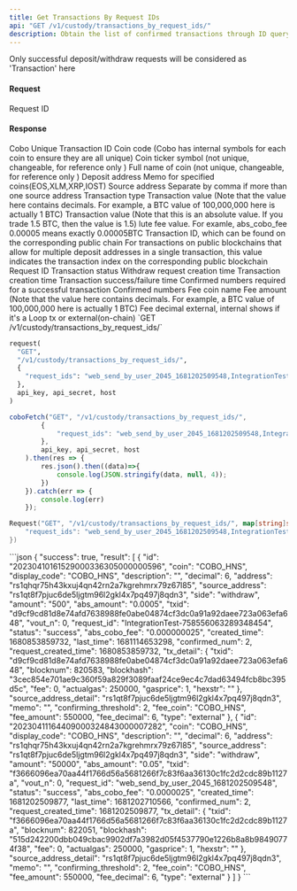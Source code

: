 ```yaml
---
title: Get Transactions By Request IDs
api: "GET /v1/custody/transactions_by_request_ids/"
description: Obtain the list of confirmed transactions through ID query(deposit&withdraw)
---
```

Only successful deposit/withdraw requests will be considered as 'Transaction' here


#### Request
<ParamField body="request_ids" type="String" required>Request ID</ParamField>


#### Response
<ResponseField name="id" type="String">
Cobo Unique Transaction ID
</ResponseField>
<ResponseField name="coin" type="String">
Coin code (Cobo has internal symbols for each coin to ensure they are all unique)
</ResponseField>
<ResponseField name="display_code" type="String">
Coin ticker symbol  (not unique, changeable, for reference only )
</ResponseField>
<ResponseField name="description" type="String">
Full name of coin  (not unique, changeable, for reference only )
</ResponseField>
<ResponseField name="address" type="String">
Deposit address
</ResponseField>
<ResponseField name="memo" type="String">
Memo for specified coins(EOS,XLM,XRP,IOST)
</ResponseField>
<ResponseField name="source_address" type="String">
Source address
</ResponseField>
<ResponseField name="source_address_detail" type="String">
Separate by comma if more than one source address
</ResponseField>
<ResponseField name="side" type="enum(deposit / withdraw)">
Transaction type
</ResponseField>
<ResponseField name="amount" type="String">
Transaction value (Note that the value here contains decimals. For example, a BTC value of 100,000,000 here is actually 1 BTC)
</ResponseField>
<ResponseField name="abs_amount" type="String">
Transaction value (Note that this is an absolute value. If you trade 1.5 BTC, then the value is 1.5)
</ResponseField>
<ResponseField name="abs_cobo_fee" type="String">
lute fee value. For examle, abs_cobo_fee 0.00005 means exactly 0.00005BTC
</ResponseField>
<ResponseField name="txid" type="String">
Transaction ID, which can be found on the corresponding public chain
</ResponseField>
<ResponseField name="vout_n" type="String">
For transactions on public blockchains that allow for multiple deposit addresses in a single transaction, this value indicates the transaction index on the corresponding public blockchain
</ResponseField>
<ResponseField name="request_id" type="String">
Request ID
</ResponseField>
<ResponseField name="status" type="enum(success / failed / pending)">
Transaction status
</ResponseField>
<ResponseField name="request_created_time" type="Long">
Withdraw request creation time
</ResponseField>
<ResponseField name="created_time" type="Long">
Transaction creation time
</ResponseField>
<ResponseField name="last_time" type="Long">
Transaction success/failure time
</ResponseField>
<ResponseField name="confirming_threshold" type="Int">
Confirmed numbers required for a successful transaction
</ResponseField>
<ResponseField name="confirmed_num" type="Int">
Confirmed numbers
</ResponseField>
<ResponseField name="fee_coin" type="String">
Fee coin name
</ResponseField>
<ResponseField name="fee_amount" type="Int">
Fee amount (Note that the value here contains decimals. For example, a BTC value of 100,000,000 here is actually 1 BTC)
</ResponseField>
<ResponseField name="fee_decimal" type="Int">
Fee decimal
</ResponseField>
<ResponseField name="type" type="String">
external, internal shows if it's a Loop tx or external(on-chain)
</ResponseField>


<RequestExample>
`GET /v1/custody/transactions_by_request_ids/`

```python Python
request(
  "GET",
  "/v1/custody/transactions_by_request_ids/",
  {
    "request_ids": "web_send_by_user_2045_1681202509548,IntegrationTest-758556063289348454"
  },
  api_key, api_secret, host
)
```

```javascript Javascript
coboFetch("GET", "/v1/custody/transactions_by_request_ids/",
        {
            "request_ids": "web_send_by_user_2045_1681202509548,IntegrationTest-758556063289348454"
        },
        api_key, api_secret, host
    ).then(res => {
        res.json().then((data)=>{
            console.log(JSON.stringify(data, null, 4));
        })
    }).catch(err => {
        console.log(err)
    });
```

```go Go
Request("GET", "/v1/custody/transactions_by_request_ids/", map[string]string{
    "request_ids": "web_send_by_user_2045_1681202509548,IntegrationTest-758556063289348454"
})
```
</RequestExample>

<ResponseExample>
```json
{
  "success": true,
  "result": [
    {
      "id": "20230410161529000336305000000596",
      "coin": "COBO_HNS",
      "display_code": "COBO_HNS",
      "description": "",
      "decimal": 6,
      "address": "rs1qhqr75h43kxuj4qn42rn2a7kgrehmrx79z67l85",
      "source_address": "rs1qt8f7pjuc6de5ljgtm96l2gkl4x7pq497j8qdn3",
      "side": "withdraw",
      "amount": "500",
      "abs_amount": "0.0005",
      "txid": "d9cf9cd81d8e74afd7638988fe0abe04874cf3dc0a91a92daee723a063efa648",
      "vout_n": 0,
      "request_id": "IntegrationTest-758556063289348454",
      "status": "success",
      "abs_cobo_fee": "0.000000025",
      "created_time": 1680853859732,
      "last_time": 1681114653298,
      "confirmed_num": 2,
      "request_created_time": 1680853859732,
      "tx_detail": {
        "txid": "d9cf9cd81d8e74afd7638988fe0abe04874cf3dc0a91a92daee723a063efa648",
        "blocknum": 820583,
        "blockhash": "3cec854e701ae9c360f59a829f3089faaf24ce9ec4c7dad63494fcb8bc395d5c",
        "fee": 0,
        "actualgas": 250000,
        "gasprice": 1,
        "hexstr": ""
      },
      "source_address_detail": "rs1qt8f7pjuc6de5ljgtm96l2gkl4x7pq497j8qdn3",
      "memo": "",
      "confirming_threshold": 2,
      "fee_coin": "COBO_HNS",
      "fee_amount": 550000,
      "fee_decimal": 6,
      "type": "external"
    },
    {
      "id": "20230411164409000324843000007282",
      "coin": "COBO_HNS",
      "display_code": "COBO_HNS",
      "description": "",
      "decimal": 6,
      "address": "rs1qhqr75h43kxuj4qn42rn2a7kgrehmrx79z67l85",
      "source_address": "rs1qt8f7pjuc6de5ljgtm96l2gkl4x7pq497j8qdn3",
      "side": "withdraw",
      "amount": "50000",
      "abs_amount": "0.05",
      "txid": "f3666096ea70aa44f1766d56a5681266f7c83f6aa36130c1fc2d2cdc89b1127a",
      "vout_n": 0,
      "request_id": "web_send_by_user_2045_1681202509548",
      "status": "success",
      "abs_cobo_fee": "0.0000025",
      "created_time": 1681202509877,
      "last_time": 1681202710566,
      "confirmed_num": 2,
      "request_created_time": 1681202509877,
      "tx_detail": {
        "txid": "f3666096ea70aa44f1766d56a5681266f7c83f6aa36130c1fc2d2cdc89b1127a",
        "blocknum": 822051,
        "blockhash": "515d242200dbb049cbac9902df7a3982d05f4537790e1226b8a8b98490774f38",
        "fee": 0,
        "actualgas": 250000,
        "gasprice": 1,
        "hexstr": ""
      },
      "source_address_detail": "rs1qt8f7pjuc6de5ljgtm96l2gkl4x7pq497j8qdn3",
      "memo": "",
      "confirming_threshold": 2,
      "fee_coin": "COBO_HNS",
      "fee_amount": 550000,
      "fee_decimal": 6,
      "type": "external"
    }
  ]
}
```
</ResponseExample>